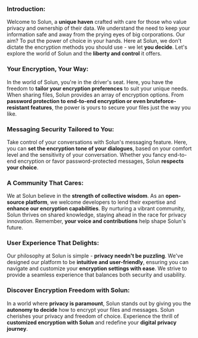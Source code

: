 ### **Introduction:**
Welcome to Solun, a **unique haven** crafted with care for those who value privacy and ownership of their data.
We understand the need to keep your information safe and away from the prying eyes of big corporations.
Our aim? To put the power of choice in your hands. Here at Solun, we don't dictate the encryption methods you should use - we let **you decide**. Let's explore the world of Solun and the **liberty and control** it offers.

### **Your Encryption, Your Way:**
In the world of Solun, you're in the driver's seat. Here, you have the freedom to **tailor your encryption preferences** to suit your unique needs.
When sharing files, Solun provides an array of encryption options.
From **password protection to end-to-end encryption or even bruteforce-resistant features**, the power is yours to secure your files just the way you like.

### **Messaging Security Tailored to You:**
Take control of your conversations with Solun's messaging feature.
Here, you can **set the encryption tone of your dialogues**, based on your comfort level and the sensitivity of your conversation.
Whether you fancy end-to-end encryption or favor password-protected messages, Solun **respects your choice**.

### **A Community That Cares:**
We at Solun believe in the **strength of collective wisdom**.
As an **open-source platform**, we welcome developers to lend their expertise and **enhance our encryption capabilities**.
By nurturing a vibrant community, Solun thrives on shared knowledge, staying ahead in the race for privacy innovation.
Remember, **your voice and contributions** help shape Solun's future.

### **User Experience That Delights:**
Our philosophy at Solun is simple - **privacy needn't be puzzling**.
We've designed our platform to be **intuitive and user-friendly**, ensuring you can navigate and customize your **encryption settings with ease**.
We strive to provide a seamless experience that balances both security and usability.

### **Discover Encryption Freedom with Solun:**
In a world where **privacy is paramount**, Solun stands out by giving you the **autonomy to decide** how to encrypt your files and messages.
Solun cherishes your privacy and freedom of choice. Experience the thrill of **customized encryption with Solun** and redefine your **digital privacy journey**.